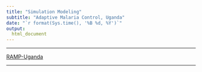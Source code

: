 ```yaml
---
title: "Simulation Modeling"
subtitle: "Adaptive Malaria Control, Uganda" 
date: "`r format(Sys.time(), '%B %d, %Y')`"
output:
  html_document 
---
```


***

[RAMP-Uganda](index.html)

*** 

